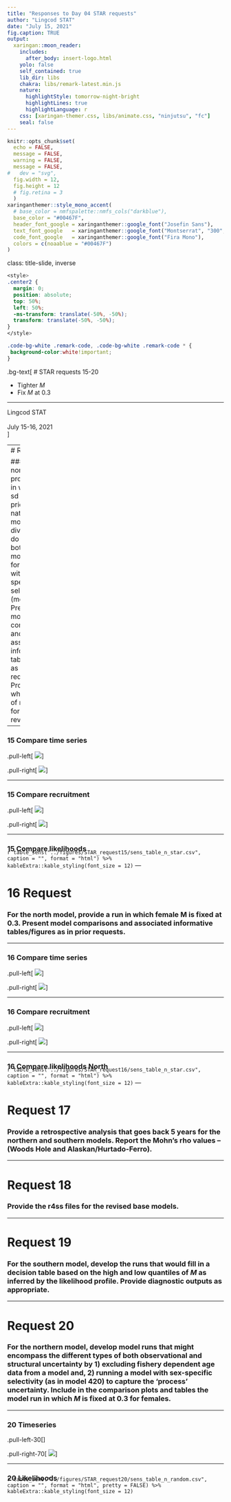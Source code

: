 ```yaml
---
title: "Responses to Day 04 STAR requests"
author: "Lingcod STAT"
date: "July 15, 2021"
fig.caption: TRUE
output: 
  xaringan::moon_reader:
    includes:
      after_body: insert-logo.html
    yolo: false
    self_contained: true
    lib_dir: libs
    chakra: libs/remark-latest.min.js
    nature:
      highlightStyle: tomorrow-night-bright
      highlightLines: true
      highlightLanguage: r
    css: [xaringan-themer.css, libs/animate.css, "ninjutsu", "fc"]
    seal: false
---
```


```r
knitr::opts_chunk$set(
  echo = FALSE,
  message = FALSE,
  warning = FALSE,
  message = FALSE,
#   dev = "svg",
  fig.width = 12,
  fig.height = 12
  # fig.retina = 3
  )
xaringanthemer::style_mono_accent(
  # base_color = nmfspalette::nmfs_cols("darkblue"),
  base_color = "#00467F",
  header_font_google = xaringanthemer::google_font("Josefin Sans"),
  text_font_google   = xaringanthemer::google_font("Montserrat", "300", "300i"),
  code_font_google   = xaringanthemer::google_font("Fira Mono"),
  colors = c(noaablue = "#00467F")
)
```

class: title-slide, inverse
```css
<style>
.center2 {
  margin: 0;
  position: absolute;
  top: 50%;
  left: 50%;
  -ms-transform: translate(-50%, -50%);
  transform: translate(-50%, -50%);
}
</style>
```
```css
.code-bg-white .remark-code, .code-bg-white .remark-code * {
 background-color:white!important;
}
```

.bg-text[
# STAR requests 15-20

- Tighter _M_
- Fix _M_ at 0.3

<hr />
Lingcod STAT<br><br>
July 15-16, 2021<br>
]

---
# Request 15

### For the north model, provide a run in which the sd on the prior on natural mortality is divided by 2, do this for both the base model and for model with sex-specific selectivity (model 417). Present model comparisons and associated informative tables/figures as in prior requests. Provide the whole suite of r4ss files for panel review.

---

### 15 Compare time series

.pull-left[
<img style="width80%" src="../figures/STAR_request15/compare2_spawnbio_uncertainty.png">
]

.pull-right[
<img style="width80%" src="../figures/STAR_request15/compare4_Bratio_uncertainty.png">
]

---

### 15 Compare recruitment

.pull-left[
<img style="width80%" src="../figures/STAR_request15/compare9_recruits.png">
]

.pull-right[
<img style="width80%" src="../figures/STAR_request15/compare11_recdevs.png">
]

---

### 15 Compare likelihoods

<p style="margin-top:-25px;">
`r table_sens("../figures/STAR_request15/sens_table_n_star.csv", 
              caption = "", format = "html") %>%
      kableExtra::kable_styling(font_size = 12) 
`
---

# 16 Request

### For the north model, provide a run in which female M is fixed at 0.3. Present model comparisons and associated informative tables/figures as in prior requests.

---

### 16 Compare time series

.pull-left[
<img style="width80%" src="../figures/STAR_request16/compare2_spawnbio_uncertainty.png">
]

.pull-right[
<img style="width80%" src="../figures/STAR_request16/compare4_Bratio_uncertainty.png">
]

---

### 16 Compare recruitment

.pull-left[
<img style="width80%" src="../figures/STAR_request16/compare9_recruits.png">
]

.pull-right[
<img style="width80%" src="../figures/STAR_request16/compare11_recdevs.png">
]

---

### 16 Compare likelihoods North

<p style="margin-top:-25px;">
`r table_sens("../figures/STAR_request16/sens_table_n_star.csv", 
              caption = "", format = "html") %>%
      kableExtra::kable_styling(font_size = 12) 
`
---

# Request 17

### Provide a retrospective analysis that goes back 5 years for the northern and southern models. Report the Mohn's rho values –(Woods Hole and Alaskan/Hurtado-Ferro).

---

# Request 18

### Provide the r4ss files for the revised base models.

---

# Request 19

### For the southern model, develop the runs that would fill in a decision table based on the high and low quantiles of _M_ as inferred by the likelihood profile. Provide diagnostic outputs as appropriate.

---

# Request 20

### For the northern model, develop model runs that might encompass the different types of both observational and structural uncertainty by 1) excluding fishery dependent age data from a model and, 2) running a model with sex-specific selectivity (as in model 420) to capture the 'process' uncertainty. Include in the comparison plots and tables the model run in which _M_ is fixed at 0.3 for females.

---

### 20 Timeseries

.pull-left-30[
]

.pull-right-70[
<img style="width80%" src="../figures/STAR_request20/sens_timeseries_n_random.png">
]

---

### 20 Likelihoods

<p style="margin-top:-30px;">
`r table_sens("../figures/STAR_request20/sens_table_n_random.csv", 
              caption = "", format = "html", pretty = FALSE) %>%
      kableExtra::kable_styling(font_size = 12) 
`